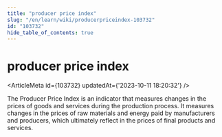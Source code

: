 ```yaml
---
title: "producer price index"
slug: "/en/learn/wiki/producerpriceindex-103732"
id: "103732"
hide_table_of_contents: true
---
```



# producer price index

<ArticleMeta id={103732} updatedAt={'2023-10-11 18:20:32'} />
<div className='border-solid border-b border-t-0 my-4 border-[var(--ifm-color-gray-300)]' />

The Producer Price Index is an indicator that measures changes in the prices of goods and services during the production process. It measures changes in the prices of raw materials and energy paid by manufacturers and producers, which ultimately reflect in the prices of final products and services.
